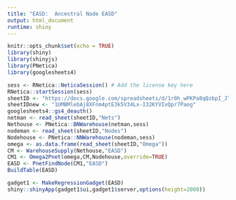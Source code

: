 ```yaml
---
title: "EASD:  Ancestral Node EASD"
output: html_document
runtime: shiny
---
```


```r
knitr::opts_chunk$set(echo = TRUE)
library(shiny)
library(shinyjs)
library(PNetica)
library(googlesheets4)
```

```r
sess <- RNetica::NeticaSession() # Add the license key here
RNetica::startSession(sess)
sheetID <- "https://docs.google.com/spreadsheets/d/1r0h_wPKPa8qQzbpI_JT-T2ic4N8l9oypEG0AeIuaBn8/edit?usp=sharing"
sheetIDnew <- "1UMBMlebAj8XFnm4ptE3k5V34Lx-I32KYVIvQpr7Paog"
googlesheets4::gs4_deauth()
netman <- read_sheet(sheetID,"Nets")
Nethouse <- PNetica::BNWarehouse(netman,sess)
nodeman <- read_sheet(sheetID,"Nodes")
Nodehouse <- PNetica::NNWarehouse(nodeman,sess)
omega <- as.data.frame(read_sheet(sheetID,"Omega"))
CM <- WarehouseSupply(Nethouse,"EASD")
CM1 <- Omega2Pnet(omega,CM,Nodehouse,override=TRUE)
EASD <- PnetFindNode(CM1,"EASD")
BuildTable(EASD)
```
<style>iframe.shiny-frame{height: 2000px}</style>
```r
gadget1 <- MakeRegressionGadget(EASD)
shiny::shinyApp(gadget1$ui,gadget1$server,options(height=2000))
```
